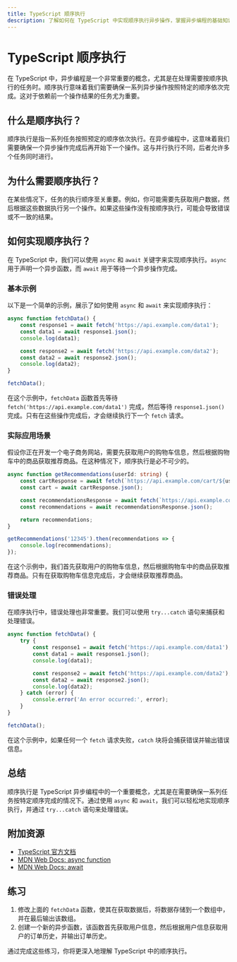 ```yaml
---
title: TypeScript 顺序执行
description: 了解如何在 TypeScript 中实现顺序执行异步操作，掌握异步编程的基础知识。
---
```


# TypeScript 顺序执行

在 TypeScript 中，异步编程是一个非常重要的概念，尤其是在处理需要按顺序执行的任务时。顺序执行意味着我们需要确保一系列异步操作按照特定的顺序依次完成。这对于依赖前一个操作结果的任务尤为重要。

## 什么是顺序执行？

顺序执行是指一系列任务按照预定的顺序依次执行。在异步编程中，这意味着我们需要确保一个异步操作完成后再开始下一个操作。这与并行执行不同，后者允许多个任务同时进行。

## 为什么需要顺序执行？

在某些情况下，任务的执行顺序至关重要。例如，你可能需要先获取用户数据，然后根据这些数据执行另一个操作。如果这些操作没有按顺序执行，可能会导致错误或不一致的结果。

## 如何实现顺序执行？

在 TypeScript 中，我们可以使用 `async` 和 `await` 关键字来实现顺序执行。`async` 用于声明一个异步函数，而 `await` 用于等待一个异步操作完成。

### 基本示例

以下是一个简单的示例，展示了如何使用 `async` 和 `await` 来实现顺序执行：

```typescript
async function fetchData() {
    const response1 = await fetch('https://api.example.com/data1');
    const data1 = await response1.json();
    console.log(data1);

    const response2 = await fetch('https://api.example.com/data2');
    const data2 = await response2.json();
    console.log(data2);
}

fetchData();
```

在这个示例中，`fetchData` 函数首先等待 `fetch('https://api.example.com/data1')` 完成，然后等待 `response1.json()` 完成。只有在这些操作完成后，才会继续执行下一个 `fetch` 请求。

### 实际应用场景

假设你正在开发一个电子商务网站，需要先获取用户的购物车信息，然后根据购物车中的商品获取推荐商品。在这种情况下，顺序执行是必不可少的。

```typescript
async function getRecommendations(userId: string) {
    const cartResponse = await fetch(`https://api.example.com/cart/${userId}`);
    const cart = await cartResponse.json();

    const recommendationsResponse = await fetch(`https://api.example.com/recommendations?items=${cart.items.join(',')}`);
    const recommendations = await recommendationsResponse.json();

    return recommendations;
}

getRecommendations('12345').then(recommendations => {
    console.log(recommendations);
});
```

在这个示例中，我们首先获取用户的购物车信息，然后根据购物车中的商品获取推荐商品。只有在获取购物车信息完成后，才会继续获取推荐商品。

### 错误处理

在顺序执行中，错误处理也非常重要。我们可以使用 `try...catch` 语句来捕获和处理错误。

```typescript
async function fetchData() {
    try {
        const response1 = await fetch('https://api.example.com/data1');
        const data1 = await response1.json();
        console.log(data1);

        const response2 = await fetch('https://api.example.com/data2');
        const data2 = await response2.json();
        console.log(data2);
    } catch (error) {
        console.error('An error occurred:', error);
    }
}

fetchData();
```

在这个示例中，如果任何一个 `fetch` 请求失败，`catch` 块将会捕获错误并输出错误信息。

## 总结

顺序执行是 TypeScript 异步编程中的一个重要概念，尤其是在需要确保一系列任务按特定顺序完成的情况下。通过使用 `async` 和 `await`，我们可以轻松地实现顺序执行，并通过 `try...catch` 语句来处理错误。

## 附加资源

- [TypeScript 官方文档](https://www.typescriptlang.org/docs/)
- [MDN Web Docs: async function](https://developer.mozilla.org/en-US/docs/Web/JavaScript/Reference/Statements/async_function)
- [MDN Web Docs: await](https://developer.mozilla.org/en-US/docs/Web/JavaScript/Reference/Operators/await)

## 练习

1. 修改上面的 `fetchData` 函数，使其在获取数据后，将数据存储到一个数组中，并在最后输出该数组。
2. 创建一个新的异步函数，该函数首先获取用户信息，然后根据用户信息获取用户的订单历史，并输出订单历史。

通过完成这些练习，你将更深入地理解 TypeScript 中的顺序执行。